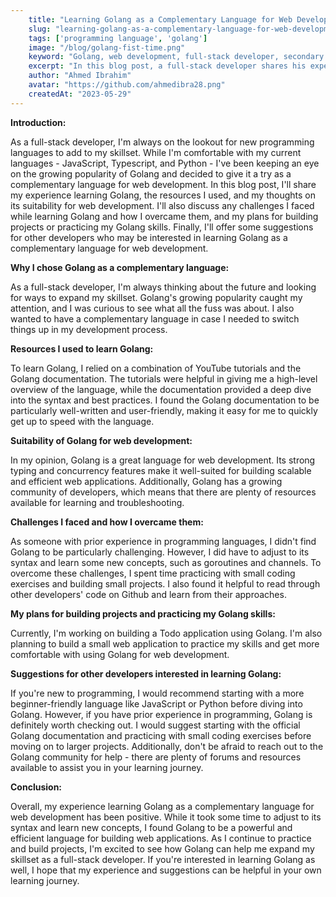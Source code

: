```yaml
---
    title: "Learning Golang as a Complementary Language for Web Development: My Experience as a Full-Stack Developer"
    slug: "learning-golang-as-a-complementary-language-for-web-development-my-experience-as-a-full-stack-developer"
    tags: ['programming language', 'golang']
    image: "/blog/golang-fist-time.png"
    keyword: "Golang, web development, full-stack developer, secondary language, complementary language, programming languages, learning journey, resources, challenges, tips"
    excerpt: "In this blog post, a full-stack developer shares his experience learning Golang as a complementary language for web development. Discover the resources used and challenges faced, and find suggestions for other developers interested in learning Golang."
    author: "Ahmed Ibrahim"
    avatar: "https://github.com/ahmedibra28.png"
    createdAt: "2023-05-29"
---
```


**Introduction:**

As a full-stack developer, I'm always on the lookout for new programming languages to add to my skillset. While I'm comfortable with my current languages - JavaScript, Typescript, and Python - I've been keeping an eye on the growing popularity of Golang and decided to give it a try as a complementary language for web development. In this blog post, I'll share my experience learning Golang, the resources I used, and my thoughts on its suitability for web development. I'll also discuss any challenges I faced while learning Golang and how I overcame them, and my plans for building projects or practicing my Golang skills. Finally, I'll offer some suggestions for other developers who may be interested in learning Golang as a complementary language for web development.

**Why I chose Golang as a complementary language:**

As a full-stack developer, I'm always thinking about the future and looking for ways to expand my skillset. Golang's growing popularity caught my attention, and I was curious to see what all the fuss was about. I also wanted to have a complementary language in case I needed to switch things up in my development process.

**Resources I used to learn Golang:**

To learn Golang, I relied on a combination of YouTube tutorials and the Golang documentation. The tutorials were helpful in giving me a high-level overview of the language, while the documentation provided a deep dive into the syntax and best practices. I found the Golang documentation to be particularly well-written and user-friendly, making it easy for me to quickly get up to speed with the language.

**Suitability of Golang for web development:**

In my opinion, Golang is a great language for web development. Its strong typing and concurrency features make it well-suited for building scalable and efficient web applications. Additionally, Golang has a growing community of developers, which means that there are plenty of resources available for learning and troubleshooting.

**Challenges I faced and how I overcame them:**

As someone with prior experience in programming languages, I didn't find Golang to be particularly challenging. However, I did have to adjust to its syntax and learn some new concepts, such as goroutines and channels. To overcome these challenges, I spent time practicing with small coding exercises and building small projects. I also found it helpful to read through other developers' code on Github and learn from their approaches.

**My plans for building projects and practicing my Golang skills:**

Currently, I'm working on building a Todo application using Golang. I'm also planning to build a small web application to practice my skills and get more comfortable with using Golang for web development.

**Suggestions for other developers interested in learning Golang:**

If you're new to programming, I would recommend starting with a more beginner-friendly language like JavaScript or Python before diving into Golang. However, if you have prior experience in programming, Golang is definitely worth checking out. I would suggest starting with the official Golang documentation and practicing with small coding exercises before moving on to larger projects. Additionally, don't be afraid to reach out to the Golang community for help - there are plenty of forums and resources available to assist you in your learning journey.

**Conclusion:**

Overall, my experience learning Golang as a complementary language for web development has been positive. While it took some time to adjust to its syntax and learn new concepts, I found Golang to be a powerful and efficient language for building web applications. As I continue to practice and build projects, I'm excited to see how Golang can help me expand my skillset as a full-stack developer. If you're interested in learning Golang as well, I hope that my experience and suggestions can be helpful in your own learning journey.
